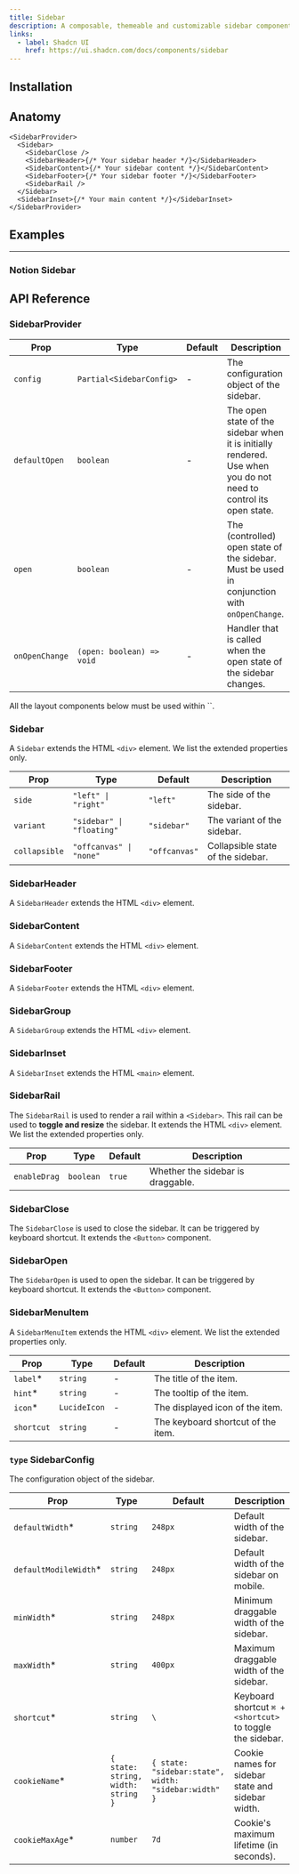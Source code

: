 ```yaml
---
title: Sidebar
description: A composable, themeable and customizable sidebar component.
links:
  - label: Shadcn UI
    href: https://ui.shadcn.com/docs/components/sidebar
---
```


<ComponentPreview name="sidebar/basic" className="h-96 p-0" />

## Installation

<Installation packages="@notion-kit/sidebar" registryName="sidebar" />

## Anatomy

```tsx
<SidebarProvider>
  <Sidebar>
    <SidebarClose />
    <SidebarHeader>{/* Your sidebar header */}</SidebarHeader>
    <SidebarContent>{/* Your sidebar content */}</SidebarContent>
    <SidebarFooter>{/* Your sidebar footer */}</SidebarFooter>
    <SidebarRail />
  </Sidebar>
  <SidebarInset>{/* Your main content */}</SidebarInset>
</SidebarProvider>
```

## Examples

---

### Notion Sidebar

<ComponentPreview name="sidebar/notion" className="h-96 p-0" />

## API Reference

### SidebarProvider

| Prop           | Type                      | Default | Description                                                                                                      |
| -------------- | ------------------------- | ------- | ---------------------------------------------------------------------------------------------------------------- |
| `config`       | `Partial<SidebarConfig>`  | -       | The configuration object of the sidebar.                                                                         |
| `defaultOpen`  | `boolean`                 | -       | The open state of the sidebar when it is initially rendered. Use when you do not need to control its open state. |
| `open`         | `boolean`                 | -       | The (controlled) open state of the sidebar. Must be used in conjunction with `onOpenChange`.                     |
| `onOpenChange` | `(open: boolean) => void` | -       | Handler that is called when the open state of the sidebar changes.                                               |

<Callout title="Note">
  All the layout components below must be used within `<SidebarProvider>`.
</Callout>

### Sidebar

A `Sidebar` extends the HTML `<div>` element. We list the extended properties only.

| Prop          | Type                      | Default       | Description                       |
| ------------- | ------------------------- | ------------- | --------------------------------- |
| `side`        | `"left" \| "right"`       | `"left"`      | The side of the sidebar.          |
| `variant`     | `"sidebar" \| "floating"` | `"sidebar"`   | The variant of the sidebar.       |
| `collapsible` | `"offcanvas" \| "none"`   | `"offcanvas"` | Collapsible state of the sidebar. |

### SidebarHeader

A `SidebarHeader` extends the HTML `<div>` element.

### SidebarContent

A `SidebarContent` extends the HTML `<div>` element.

### SidebarFooter

A `SidebarFooter` extends the HTML `<div>` element.

### SidebarGroup

A `SidebarGroup` extends the HTML `<div>` element.

### SidebarInset

A `SidebarInset` extends the HTML `<main>` element.

### SidebarRail

The `SidebarRail` is used to render a rail within a `<Sidebar>`. This rail can be used to **toggle and resize** the sidebar.
It extends the HTML `<div>` element. We list the extended properties only.

| Prop         | Type      | Default | Description                       |
| ------------ | --------- | ------- | --------------------------------- |
| `enableDrag` | `boolean` | `true`  | Whether the sidebar is draggable. |

### SidebarClose

The `SidebarClose` is used to close the sidebar. It can be triggered by keyboard shortcut.
It extends the `<Button>` component.

### SidebarOpen

The `SidebarOpen` is used to open the sidebar. It can be triggered by keyboard shortcut.
It extends the `<Button>` component.

### SidebarMenuItem

A `SidebarMenuItem` extends the HTML `<div>` element. We list the extended properties only.

| Prop       | Type         | Default | Description                        |
| ---------- | ------------ | ------- | ---------------------------------- |
| `label`\*  | `string`     | -       | The title of the item.             |
| `hint`\*   | `string`     | -       | The tooltip of the item.           |
| `icon`\*   | `LucideIcon` | -       | The displayed icon of the item.    |
| `shortcut` | `string`     | -       | The keyboard shortcut of the item. |

### `type` SidebarConfig

The configuration object of the sidebar.

| Prop                   | Type                               | Default                                              | Description                                               |
| ---------------------- | ---------------------------------- | ---------------------------------------------------- | --------------------------------------------------------- |
| `defaultWidth`\*       | `string`                           | `248px`                                              | Default width of the sidebar.                             |
| `defaultModileWidth`\* | `string`                           | `248px`                                              | Default width of the sidebar on mobile.                   |
| `minWidth`\*           | `string`                           | `248px`                                              | Minimum draggable width of the sidebar.                   |
| `maxWidth`\*           | `string`                           | `400px`                                              | Maximum draggable width of the sidebar.                   |
| `shortcut`\*           | `string`                           | `\`                                                  | Keyboard shortcut `⌘ + <shortcut>` to toggle the sidebar. |
| `cookieName`\*         | `{ state: string, width: string }` | `{ state: "sidebar:state", width: "sidebar:width" }` | Cookie names for sidebar state and sidebar width.         |
| `cookieMaxAge`\*       | `number`                           | `7d`                                                 | Cookie's maximum lifetime (in seconds).                   |
